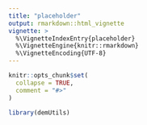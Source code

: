 ```yaml
---
title: "placeholder"
output: rmarkdown::html_vignette
vignette: >
  %\VignetteIndexEntry{placeholder}
  %\VignetteEngine{knitr::rmarkdown}
  %\VignetteEncoding{UTF-8}
---
```


```r
knitr::opts_chunk$set(
  collapse = TRUE,
  comment = "#>"
)
```

```r
library(demUtils)
```
